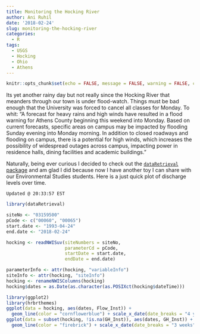```yaml
---
title: Monitoring the Hocking River
author: Ani Ruhil
date: '2018-02-24'
slug: monitoring-the-hocking-river
categories:
  - R
tags: 
  - USGS
  - Hocking
  - Ohio
  - Athens
---
```


```r
knitr::opts_chunk$set(echo = FALSE, message = FALSE, warning = FALSE, cache = TRUE)
```

Its yet another rainy day but not really since the Hocking River that meanders through our town is under flood-watch. Things must be bad enough that the University was forced to cancel all classes for Monday. To whit: "A forecast for heavy rains and high winds have resulted in a flood warning for Athens County beginning this weekend into Monday. Based on current forecasts, specific areas on campus may be impacted by flooding Sunday evening into Monday morning. In addition to closed roadways and flooding on campus, there is a potential for high winds, which increases the possibility of widespread outages across campus, impacting power in residence halls, dining facilities and academic buildings."

Naturally, being ever curious I decided to check out the [`dataRetrieval` package](https://owi.usgs.gov/R/dataRetrieval.html) and am glad I did because now I have another toy I can share with our Environmental Studies students. Here is a just quick plot of discharge levels over time. 

`Updated @ 20:33:57 EST` 

```r
library(dataRetrieval)

siteNo <- "03159500"
pCode <- c("00060", "00065")
start.date <- "1993-04-24"
end.date <- "2018-02-24"

hocking <- readNWISuv(siteNumbers = siteNo,
                      parameterCd = pCode,
                      startDate = start.date,
                      endDate = end.date)

parameterInfo <- attr(hocking, "variableInfo")
siteInfo <- attr(hocking, "siteInfo")
hocking <- renameNWISColumns(hocking)
hocking$dates = as.Date(as.character(as.POSIXct(hocking$dateTime)))

library(ggplot2)
library(hrbrthemes)
ggplot(data = hocking, aes(dates, Flow_Inst)) +
  geom_line(color = "cornflowerblue") + scale_x_date(date_breaks = "4 years") + labs(y = "Discharge, cubic feet per second", x = "Date", title = "The Hocking River, Ohio", subtitle = "(1993 - 2018)", caption = "Source: USGS") + ylim(c(0, 20000)) + theme_ipsum_rc()
ggplot(data = subset(hocking, !is.na(GH_Inst)), aes(dates, GH_Inst)) +
  geom_line(color = "firebrick") + scale_x_date(date_breaks = "3 weeks") + labs(y = "Gage Height (in feet)", x = "Date", title = "The Hocking River, Ohio", subtitle = "(2017 - 2018)", caption = "Source: USGS") + theme_ipsum_rc()
```
